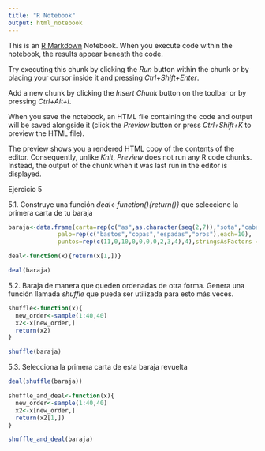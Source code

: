 ---
title: "R Notebook"
output: html_notebook
---

This is an [R Markdown](http://rmarkdown.rstudio.com) Notebook. When you execute code within the notebook, the results appear beneath the code. 

Try executing this chunk by clicking the *Run* button within the chunk or by placing your cursor inside it and pressing *Ctrl+Shift+Enter*. 

Add a new chunk by clicking the *Insert Chunk* button on the toolbar or by pressing *Ctrl+Alt+I*.

When you save the notebook, an HTML file containing the code and output will be saved alongside it (click the *Preview* button or press *Ctrl+Shift+K* to preview the HTML file).

The preview shows you a rendered HTML copy of the contents of the editor. Consequently, unlike *Knit*, *Preview* does not run any R code chunks. Instead, the output of the chunk when it was last run in the editor is displayed.

Ejercicio 5

5.1. Construye una función *deal<-function(){return()}* que seleccione la primera carta de tu baraja

```{r}
baraja<-data.frame(carta=rep(c("as",as.character(seq(2,7)),"sota","caballo","rey"),4),
              palo=rep(c("bastos","copas","espadas","oros"),each=10),
              puntos=rep(c(11,0,10,0,0,0,0,2,3,4),4),stringsAsFactors = F)

deal<-function(x){return(x[1,])}

deal(baraja)

```

5.2. Baraja de manera que queden ordenadas de otra forma. Genera una función llamada *shuffle* que pueda ser utilizada para esto más veces.

```{r}
shuffle<-function(x){
  new_order<-sample(1:40,40)
  x2<-x[new_order,]
  return(x2)
}

shuffle(baraja)
```


5.3. Selecciona la primera carta de esta baraja revuelta

```{r}
deal(shuffle(baraja))
```

```{r}
shuffle_and_deal<-function(x){
  new_order<-sample(1:40,40)
  x2<-x[new_order,]
  return(x2[1,])
}

shuffle_and_deal(baraja)
```


